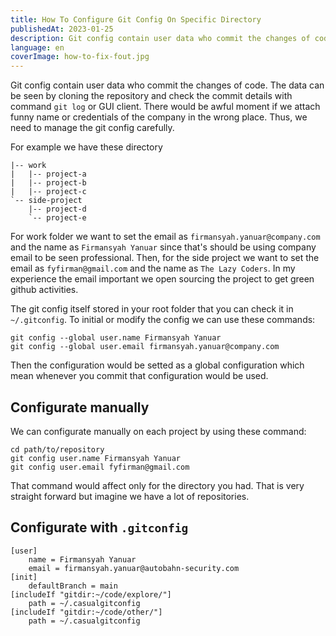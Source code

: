 ```yaml
---
title: How To Configure Git Config On Specific Directory
publishedAt: 2023-01-25
description: Git config contain user data who commit the changes of code. The data can be seen by cloning the repository and check the commit details with command `git log` or GUI client.
language: en
coverImage: how-to-fix-fout.jpg
---
```


Git config contain user data who commit the changes of code. The data can be seen by cloning the repository and check the commit details with command `git log` or GUI client. There would be awful moment if we attach funny name or credentials of the company in the wrong place. Thus, we need to manage the git config carefully.

For example we have these directory

```
|-- work
|   |-- project-a
|   |-- project-b
|   |-- project-c
`-- side-project
    |-- project-d
    `-- project-e
``` 

For work folder we want to set the email as `firmansyah.yanuar@company.com` and the name as `Firmansyah Yanuar` since that's should be using company email to be seen professional. Then, for the side project we want to set the email as `fyfirman@gmail.com` and the name as `The Lazy Coders`. In my experience the email important we open sourcing the project to get green github activities.

The git config itself stored in your root folder that you can check it in `~/.gitconfig`. To initial or modify the config we can use these commands:

```
git config --global user.name Firmansyah Yanuar
git config --global user.email firmansyah.yanuar@company.com
```

Then the configuration would be setted as a global configuration which mean whenever you commit that configuration would be used.

## Configurate manually

We can configurate manually on each project by using these command:

```
cd path/to/repository
git config user.name Firmansyah Yanuar
git config user.email fyfirman@gmail.com
```

That command would affect only for the directory you had. That is very straight forward but imagine we have a lot of repositories.

## Configurate with `.gitconfig`

```
[user]
	name = Firmansyah Yanuar
	email = firmansyah.yanuar@autobahn-security.com
[init]
	defaultBranch = main
[includeIf "gitdir:~/code/explore/"]
	path = ~/.casualgitconfig
[includeIf "gitdir:~/code/other/"]
	path = ~/.casualgitconfig
```
